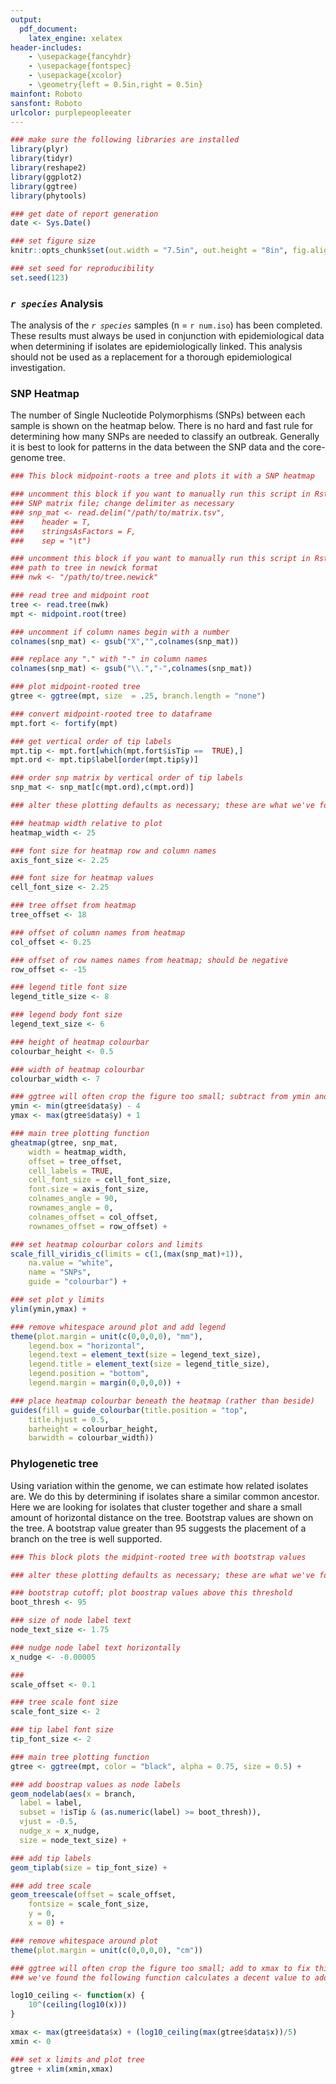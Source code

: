 ```yaml
---
output:
  pdf_document:
    latex_engine: xelatex
header-includes:
    - \usepackage{fancyhdr}
    - \usepackage{fontspec}
    - \usepackage{xcolor}
    - \geometry{left = 0.5in,right = 0.5in}
mainfont: Roboto
sansfont: Roboto
urlcolor: purplepeopleeater
---
```

<!-- define color and adjust lengths for header and footer-->
\definecolor{purplepeopleeater}{RGB}{106,13,75}
\addtolength{\headheight}{3.0cm}
\addtolength{\topmargin}{-0.5in}
\addtolength{\footskip}{-0.225in}

<!-- % setup header -->
\pagestyle{fancy}
\fancyhf{}

<!-- header content -->
<!-- Uncomment the line of code below to include a header -->
<!-- \fancyhead[L]{\raisebox{-0.25\height}{\includegraphics[height = 2.5cm]{path_to_your_header_here.png}}} -->
\fancyhead[R]{\Huge Genomic Clustering Report\\
\Large `r paste(Sys.Date())`}

<!-- create red header line -->
\renewcommand{\headrulewidth}{1pt}
\renewcommand{\headrule}{\hbox to\headwidth{%
    \color{purplepeopleeater}\leaders\hrule height \headrulewidth\hfill}}

<!-- footer content -->
\fancyfoot[C]{For research use only, not for clinical use.}
\fancyfoot[R]{\thepage}

<!-- create red footer line -->
\renewcommand{\footrulewidth}{1pt}
\renewcommand{\footrule}{\hbox to\headwidth{%
    \color{purplepeopleeater}\leaders\hrule height \headrulewidth\hfill}}

```r

### make sure the following libraries are installed
library(plyr)
library(tidyr)
library(reshape2)
library(ggplot2)
library(ggtree)
library(phytools)

### get date of report generation
date <- Sys.Date()

### set figure size
knitr::opts_chunk$set(out.width = "7.5in", out.height = "8in", fig.align = "left")

### set seed for reproducibility
set.seed(123)

```

### *`r species`* Analysis

<!-- We recommend including the species and number of isolates included in your analysis, as well as a sentence describing the proper use of your results -->

The analysis of the *`r species`* samples (n = `r num.iso`) has been completed. These results must always be used in conjunction with epidemiological data when determining if isolates are epidemiologically linked. This analysis should not be used as a replacement for a thorough epidemiological investigation.

### SNP Heatmap

<!-- We recommend including the language below (or your own version of it) for those unfamiliar with interpreting SNP heatmaps -->

The number of Single Nucleotide Polymorphisms (SNPs) between each sample is shown on the heatmap below. There is no hard and fast rule for determining how many SNPs are needed to classify an outbreak. Generally it is best to look for patterns in the data between the SNP data and the core-genome tree.

```r

### This block midpoint-roots a tree and plots it with a SNP heatmap

### uncomment this block if you want to manually run this script in Rstudio
### SNP matrix file; change delimiter as necessary
### snp_mat <- read.delim("/path/to/matrix.tsv",
###    header = T,
###    stringsAsFactors = F,
###    sep = "\t")

### uncomment this block if you want to manually run this script in Rstudio
### path to tree in newick format
### nwk <- "/path/to/tree.newick"

### read tree and midpoint root
tree <- read.tree(nwk)
mpt <- midpoint.root(tree)

### uncomment if column names begin with a number
colnames(snp_mat) <- gsub("X","",colnames(snp_mat))

### replace any "." with "-" in column names
colnames(snp_mat) <- gsub("\\.","-",colnames(snp_mat))

### plot midpoint-rooted tree
gtree <- ggtree(mpt, size  = .25, branch.length = "none")

### convert midpoint-rooted tree to dataframe
mpt.fort <- fortify(mpt)

### get vertical order of tip labels
mpt.tip <- mpt.fort[which(mpt.fort$isTip ==  TRUE),]
mpt.ord <- mpt.tip$label[order(mpt.tip$y)]

### order snp matrix by vertical order of tip labels
snp_mat <- snp_mat[c(mpt.ord),c(mpt.ord)]

### alter these plotting defaults as necessary; these are what we've found work best for our data

### heatmap width relative to plot
heatmap_width <- 25

### font size for heatmap row and column names
axis_font_size <- 2.25

### font size for heatmap values
cell_font_size <- 2.25

### tree offset from heatmap
tree_offset <- 18

### offset of column names from heatmap
col_offset <- 0.25

### offset of row names names from heatmap; should be negative
row_offset <- -15

### legend title font size
legend_title_size <- 8

### legend body font size
legend_text_size <- 6

### height of heatmap colourbar
colourbar_height <- 0.5

### width of heatmap colourbar
colourbar_width <- 7

### ggtree will often crop the figure too small; subtract from ymin and add to ymax to fix this
ymin <- min(gtree$data$y) - 4
ymax <- max(gtree$data$y) + 1

### main tree plotting function
gheatmap(gtree, snp_mat,
    width = heatmap_width,
    offset = tree_offset,
    cell_labels = TRUE,
    cell_font_size = cell_font_size,
    font.size = axis_font_size,
    colnames_angle = 90,
    rownames_angle = 0,
    colnames_offset = col_offset,
    rownames_offset = row_offset) +

### set heatmap colourbar colors and limits
scale_fill_viridis_c(limits = c(1,(max(snp_mat)+1)),
    na.value = "white",
    name = "SNPs",
    guide = "colourbar") +

### set plot y limits
ylim(ymin,ymax) +

### remove whitespace around plot and add legend
theme(plot.margin = unit(c(0,0,0,0), "mm"),
    legend.box = "horizontal",
    legend.text = element_text(size = legend_text_size),
    legend.title = element_text(size = legend_title_size),
    legend.position = "bottom",
    legend.margin = margin(0,0,0,0)) +

### place heatmap colourbar beneath the heatmap (rather than beside)
guides(fill = guide_colourbar(title.position = "top",
    title.hjust = 0.5,
    barheight = colourbar_height,
    barwidth = colourbar_width))

```
\newpage

### Phylogenetic tree

<!-- We recommend including the language below (or your own version of it) for those unfamiliar with interpreting phylogenetic trees -->

Using variation within the genome, we can estimate how related isolates are. We do this by determining if isolates share a similar common ancestor. Here we are looking for isolates that cluster together and share a small amount of horizontal distance on the tree. Bootstrap values are shown on the tree. A bootstrap value greater than 95 suggests the placement of a branch on the tree is well supported.

```r

### This block plots the midpint-rooted tree with bootstrap values

### alter these plotting defaults as necessary; these are what we've found work best for our data

### bootstrap cutoff; plot boostrap values above this threshold
boot_thresh <- 95

### size of node label text
node_text_size <- 1.75

### nudge node label text horizontally
x_nudge <- -0.00005

###
scale_offset <- 0.1

### tree scale font size
scale_font_size <- 2

### tip label font size
tip_font_size <- 2

### main tree plotting function
gtree <- ggtree(mpt, color = "black", alpha = 0.75, size = 0.5) +

### add boostrap values as node labels
geom_nodelab(aes(x = branch,
  label = label,
  subset = !isTip & (as.numeric(label) >= boot_thresh)),
  vjust = -0.5,
  nudge_x = x_nudge,
  size = node_text_size) +

### add tip labels
geom_tiplab(size = tip_font_size) +

### add tree scale
geom_treescale(offset = scale_offset,
    fontsize = scale_font_size,
    y = 0,
    x = 0) +

### remove whitespace around plot
theme(plot.margin = unit(c(0,0,0,0), "cm"))

### ggtree will often crop the figure too small; add to xmax to fix this
### we've found the following function calculates a decent value to add to xmax:

log10_ceiling <- function(x) {
    10^(ceiling(log10(x)))
}

xmax <- max(gtree$data$x) + (log10_ceiling(max(gtree$data$x))/5)
xmin <- 0

### set x limits and plot tree
gtree + xlim(xmin,xmax)

```

<!-- ### Methods -->

<!-- We recommend including the methods you used to generate your data here -->
